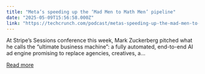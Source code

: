 ```yaml
---
title: "Meta’s speeding up the ‘Mad Men to Math Men’ pipeline"
date: "2025-05-09T15:56:58.000Z"
link: "https://techcrunch.com/podcast/metas-speeding-up-the-mad-men-to-math-men-pipeline/"
---
```


At Stripe’s Sessions conference this week, Mark Zuckerberg pitched what he calls the “ultimate business machine”: a fully automated, end-to-end AI ad engine promising to replace agencies, creatives, a...

[Read more](https://techcrunch.com/podcast/metas-speeding-up-the-mad-men-to-math-men-pipeline/)
